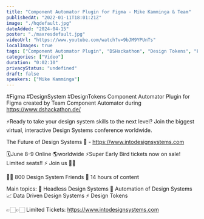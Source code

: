 ```yaml
---
title: "Component Automator Plugin for Figma - Mike Kamminga & Team"
publishedAt: "2022-01-11T18:01:21Z"
image: "./hqdefault.jpg"
dateAdded: "2024-04-15"
poster: "./maxresdefault.jpg"
videoUrl: "https://www.youtube.com/watch?v=9bJM9YPUnTs"
localImages: true
tags: ["Component Automator Plugin", "DSHackathon", "Design Tokens", "Figma Plugin"]
categories: ["Video"]
duration: "0:02:10"
privacyStatus: "undefined"
draft: false
speakers: ["Mike Kamminga"]
---
```

#Figma #DesignSystem #DesignTokens
Component Automator Plugin for Figma created by Team Component Automator during https://www.dshackathon.de/

⚡️Ready to take your design system skills to the next level? 
Join the biggest virtual, interactive Design Systems conference worldwide.

The Future of Design Systems 🚀 - https://www.intodesignsystems.com

🗓️June 8-9 Online 🌎worldwide
⚡️Super Early Bird tickets now on sale! Limited seats!! ⚡️
Join us 🙌🏻

👋🏻 800 Design System Friends
🎨 14 hours of content

Main topics:
🎨 Headless Design Systems
🤖 Automation of Design Systems
📈 Data Driven Design Systems
⚡️ Design Tokens

👉🏻👉🏻 Limited Tickets: https://www.intodesignsystems.com
